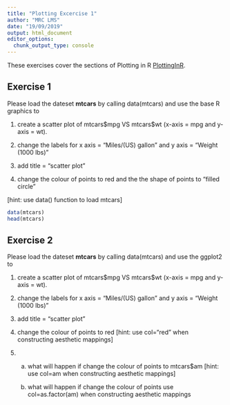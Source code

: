 ```yaml
---
title: "Plotting Excercise 1"
author: "MRC LMS"
date: "19/09/2019"
output: html_document
editor_options: 
  chunk_output_type: console
---
```


These exercises cover the sections of Plotting in R [PlottingInR](https://lmsbioinformatics.github.io/LMS_PlottingInR/course/PlotInR.html).



## Exercise 1

Please load the dateset **mtcars** by calling data(mtcars) and use the base R graphics to 

(1) create a scatter plot of mtcars\$mpg VS mtcars\$wt (x-axis = mpg and y-axis = wt). 

(2) change the labels for x axis = "Miles/(US) gallon" and y axis = "Weight (1000 lbs)"

(3) add title = "scatter plot"

(4) change the colour of points to red and the the shape of points to "filled circle"

[hint: use data() function to load mtcars]

```r
data(mtcars)
head(mtcars)
```


## Exercise 2

Please load the dateset **mtcars** by calling data(mtcars) and use the ggplot2 to 

(1) create a scatter plot of mtcars\$mpg VS mtcars\$wt (x-axis = mpg and y-axis = wt).

(2) change the labels for x axis = "Miles/(US) gallon" and y axis = "Weight (1000 lbs)"

(3) add title = "scatter plot"

(4) change the colour of points to red [hint: use col="red" when constructing aesthetic mappings]

(5) a. what will happen if change the colour of points to mtcars\$am [hint: use col=am when constructing aesthetic mappings]

    b. what will happen if change the colour of points use col=as.factor(am) when constructing aesthetic mappings



